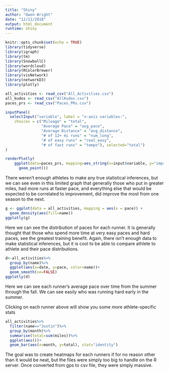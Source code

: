 ```yaml
---
title: "Shiny"
author: "Owen Wright"
date: "12/11/2018"
output: html_document
runtime: shiny
---
```


```r
knitr::opts_chunk$set(echo = TRUE)
library(tidyverse)
library(igraph)
library(tm)
library(SnowballC)
library(wordcloud)
library(RColorBrewer)
library(visNetwork)
library(networkD3)
library(plotly)
```

```r
all_activities <- read_csv("All_Activities.csv")
all_kudos <- read_csv("AllKudos.csv")
paces_prs <- read_csv("Paces_PRs.csv")

```


```r
inputPanel(
  selectInput("variable", label = "x-axis variables:",
    choices = c("Mileage" = "total",
                "Average Pace" = "avg_pace",
                "Average Distance" = "avg_distance",
                "# of 12+ mi runs" = "num_long",
                "# of easy runs" = "real_easy",
                "# of fast runs" = "tempo"), selected="total")
)

renderPlotly(
    ggplot(data=paces_prs, mapping=aes_string(x=input$variable, y="improvement", color="name")) + 
      geom_point())
```
There weren't enough athletes to make any true statistical inferences, but we can see even in this limited graph that generally those who put in greater miles, had more runs at faster pace, and everything else that would be expected to be correlated to improvement, did improve the most from one season to the next.  


```r
g <- ggplot(data = all_activities, mapping = aes(x = pace)) +
  geom_density(aes(fill=name))
ggplotly(g)
```
Here we can see the distribution of paces for each runner.  It is generally thought that those who spend more time at very easy paces and hard paces, see the greatest training benefit.  Again, there isn't enough data to make statistical inferences, but it is cool to be able to compare athlete to athlete and their pace distributions.  


```r
d<-all_activities%>%
  group_by(name)%>%
  ggplot(aes(x=date, y=pace, color=name))+
  geom_smooth(se=FALSE)
ggplotly(d)
```
Here we can see each runner's average pace over time from the summer through the fall.  We can see easily who was running hard early in the summer.  


Clicking on each runner above will show you some more athlete-specific stats


```r
all_activities%>%
  filter(name=="Justin")%>%
  group_by(month)%>%
  summarise(total=sum(miles))%>%
  ggplot(aes())+
  geom_bar(aes(x=month, y=total), stat="identity")
```



The goal was to create heatmaps for each runners if for no reason other than it would be neat, but the files were simply too big to handle on the R server.  Once converted from gps to csv file, they were simply massive.  
